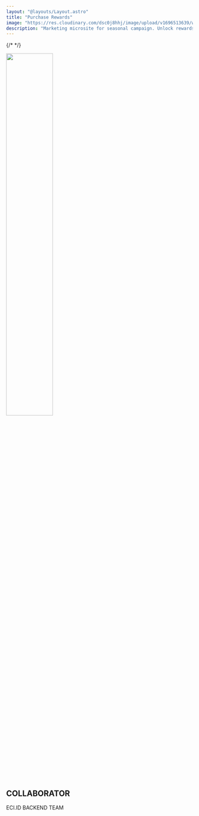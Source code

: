```yaml
---
layout: "@layouts/Layout.astro"
title: "Purchase Rewards"
image: "https://res.cloudinary.com/dsc0j8hhj/image/upload/v1696513639/work-sample/klaim-voucher.png"
description: "Marketing microsite for seasonal campaign. Unlock rewards on reaching specific transaction thresholds."
---
```



<div class="not-prose mt-5 flex justify-end gap-2 border-b-2 border-black pb-8">
  {/*  */}
</div>

<img
  class=" mx-auto border-2 border-black"
  src="/purchase-rewards.gif"
  width="50%"
/>

<Stack techs={stacks} />

<h2 class="not-prose mt-10 border-t-2 border-black pt-5 text-center font-ar-one text-2xl font-semibold">
  COLLABORATOR
</h2>
<div class="text mx-auto flex w-3/4 flex-wrap justify-center gap-2 pt-5 font-roboto-mono text-sm">

<span>ECI.ID BACKEND TEAM</span>
</div>
